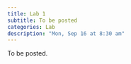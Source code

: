 ```yaml
---
title: Lab 1
subtitle: To be posted
categories: Lab
description: "Mon, Sep 16 at 8:30 am"
---
```


To be posted.
